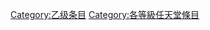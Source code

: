 {{catmore1|[[Wikipedia:电子游戏专题|Wikipedia:电子游戏专题]]}}
{{Articles by Quality|topic=任天堂|project=任天堂|format=toc}}
{{CategoryTOC}}
{{emptycat}}

[[Category:乙级条目|Category:乙级条目]]
[[Category:各等級任天堂條目|Category:各等級任天堂條目]]